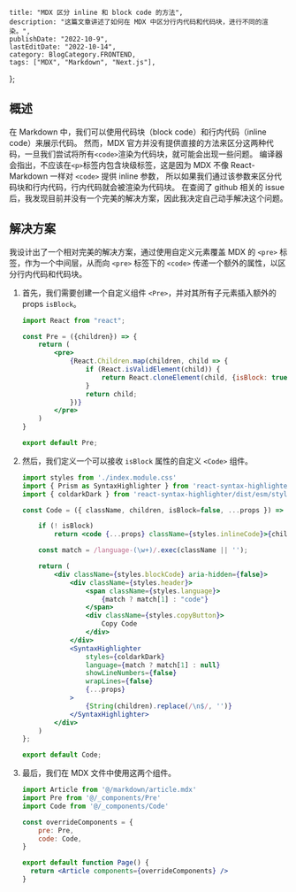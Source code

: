 
    title: "MDX 区分 inline 和 block code 的方法",
    description: "这篇文章讲述了如何在 MDX 中区分行内代码和代码块，进行不同的渲染。",
    publishDate: "2022-10-9",
    lastEditDate: "2022-10-14",
    category: BlogCategory.FRONTEND,
    tags: ["MDX", "Markdown", "Next.js"],
};

## 概述

在 Markdown 中，我们可以使用代码块（block code）和行内代码（inline code）来展示代码。
然而，MDX 官方并没有提供直接的方法来区分这两种代码，一旦我们尝试将所有`<code>`渲染为代码块，就可能会出现一些问题。
编译器会指出，不应该在`<p>`标签内包含块级标签，这是因为 MDX 不像 React-Markdown 一样对 `<code>` 提供 inline 参数，
所以如果我们通过该参数来区分代码块和行内代码，行内代码就会被渲染为代码块。
在查阅了 github 相关的 issue 后，我发现目前并没有一个完美的解决方案，因此我决定自己动手解决这个问题。

## 解决方案

我设计出了一个相对完美的解决方案，通过使用自定义元素覆盖 MDX 的 `<pre>` 标签，作为一个中间层，从而向 `<pre>` 标签下的 `<code>` 传递一个额外的属性，以区分行内代码和代码块。

1. 首先，我们需要创建一个自定义组件 `<Pre>`，并对其所有子元素插入额外的 props `isBlock`。

    ```jsx
    import React from "react";

    const Pre = ({children}) => {
        return (
            <pre>
                {React.Children.map(children, child => {
                    if (React.isValidElement(child)) {
                        return React.cloneElement(child, {isBlock: true});
                    }
                    return child;
                })}
            </pre>
        )
    }

    export default Pre;
    ```

2. 然后，我们定义一个可以接收 `isBlock` 属性的自定义 `<Code>` 组件。

    ```jsx
    import styles from './index.module.css'
    import { Prism as SyntaxHighlighter } from 'react-syntax-highlighter';
    import { coldarkDark } from 'react-syntax-highlighter/dist/esm/styles/prism';

    const Code = ({ className, children, isBlock=false, ...props }) => {

        if (! isBlock)
            return <code {...props} className={styles.inlineCode}>{children}</code>

        const match = /language-(\w+)/.exec(className || '');

        return (
            <div className={styles.blockCode} aria-hidden={false}>
                <div className={styles.header}>
                    <span className={styles.language}>
                        {match ? match[1] : "code"}
                    </span>
                    <div className={styles.copyButton}>
                        Copy Code
                    </div>
                </div>
                <SyntaxHighlighter
                    styles={coldarkDark}
                    language={match ? match[1] : null}
                    showLineNumbers={false}
                    wrapLines={false}
                    {...props}
                >
                    {String(children).replace(/\n$/, '')}
                </SyntaxHighlighter>
            </div>
        )
    };

    export default Code;
    ```

3. 最后，我们在 MDX 文件中使用这两个组件。

    ```jsx
    import Article from '@/markdown/article.mdx'
    import Pre from '@/_components/Pre'
    import Code from '@/_components/Code'

    const overrideComponents = {
        pre: Pre,
        code: Code,
    }

    export default function Page() {
      return <Article components={overrideComponents} />
    }
    ```
